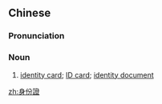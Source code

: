 {{also|身分证|身份证|身分證}}
==Chinese==
{{zh-forms|s=身份证|t2=身分證|s2=身分证|type=21|alt=*身份証,*身分証}}

===Pronunciation===
{{zh-pron
|m=shēnfènzhèng
|c=san1 fan6-2 zing3
|mn=sin-hūn-chèng
|cat=n
}}

===Noun===
{{zh-noun}}

# [[identity card]]; [[ID card]]; [[identity document]]
#: {{zh-x|居民 身份證|resident '''identity card'''}}

[[zh:身份證]]